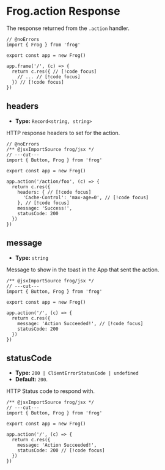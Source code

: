 # Frog.action Response

The response returned from the `.action` handler.

```tsx twoslash
// @noErrors
import { Frog } from 'frog'
 
export const app = new Frog()

app.frame('/', (c) => {
  return c.res({ // [!code focus]
    // ... // [!code focus]
  }) // [!code focus]
})
```

## headers

- **Type:** `Record<string, string>`

HTTP response headers to set for the action.

```tsx twoslash
// @noErrors
/** @jsxImportSource frog/jsx */
// ---cut---
import { Button, Frog } from 'frog'
 
export const app = new Frog()
 
app.action('/action/foo', (c) => {
  return c.res({
    headers: { // [!code focus]
      'Cache-Control': 'max-age=0', // [!code focus]
    }, // [!code focus]
    message: 'Success!',
    statusCode: 200
  })
})
```

## message

- **Type:** `string`

Message to show in the toast in the App that sent the action.

```tsx twoslash
/** @jsxImportSource frog/jsx */
// ---cut---
import { Button, Frog } from 'frog'
 
export const app = new Frog()
 
app.action('/', (c) => {
  return c.res({
    message: 'Action Succeeded!', // [!code focus]
    statusCode: 200
  })
})
```

## statusCode

- **Type:** `200 | ClientErrorStatusCode | undefined`
- **Default:** `200`.

HTTP Status code to respond with.

```tsx twoslash
/** @jsxImportSource frog/jsx */
// ---cut---
import { Button, Frog } from 'frog'
 
export const app = new Frog()
 
app.action('/', (c) => {
  return c.res({
    message: 'Action Succeeded!',
    statusCode: 200 // [!code focus]
  })
})
```


